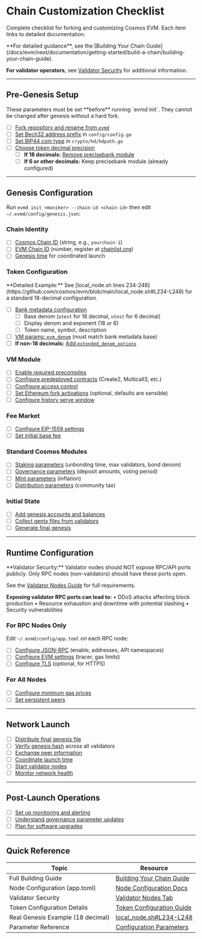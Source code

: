 # Chain Customization Checklist

Complete checklist for forking and customizing Cosmos EVM. Each item links to detailed documentation.

<Note>
**For detailed guidance**, see the [Building Your Chain Guide](/docs/evm/next/documentation/getting-started/build-a-chain/building-your-chain-guide).

**For validator operators**, see [Validator Security](/docs/evm/next/documentation/getting-started/node-configuration#validator-nodes) for additional information.

</Note>

---

## Pre-Genesis Setup

<Warning>
  These parameters must be set **before** running `evmd init`. They cannot be
  changed after genesis without a hard fork.
</Warning>

- [ ] [Fork repository and rename from `evmd`](/docs/evm/next/documentation/getting-started/build-a-chain/building-your-chain-guide#forking-and-initial-setup)
- [ ] [Set Bech32 address prefix](/docs/evm/next/documentation/getting-started/build-a-chain/building-your-chain-guide#bech32-address-prefix) in `config/config.go`
- [ ] [Set BIP44 coin type](/docs/evm/next/documentation/getting-started/build-a-chain/building-your-chain-guide#hd-wallet-configuration) in `crypto/hd/hdpath.go`
- [ ] [Choose token decimal precision](/docs/evm/next/documentation/getting-started/build-a-chain/building-your-chain-guide#token-economics-configuration)
  - [ ] **If 18 decimals:** [Remove precisebank module](/docs/evm/next/documentation/getting-started/build-a-chain/building-your-chain-guide#replacing-precisebank-with-standard-bank-module-18-decimal-chains)
  - [ ] **If 6 or other decimals:** Keep precisebank module (already configured)

---

## Genesis Configuration

Run `evmd init <moniker> --chain-id <chain-id>` then edit `~/.evmd/config/genesis.json`:

### Chain Identity

- [ ] [Cosmos Chain ID](/docs/evm/next/documentation/getting-started/build-a-chain/building-your-chain-guide#chain-ids) (string, e.g., `yourchain-1`)
- [ ] [EVM Chain ID](/docs/evm/next/documentation/getting-started/build-a-chain/building-your-chain-guide#chain-ids) (number, register at [chainlist.org](https://chainlist.org))
- [ ] [Genesis time](https://github.com/cosmos/evm/blob/main/local_node.sh#L210) for coordinated launch

### Token Configuration

<Tip>
  **Detailed Example:** See [local_node.sh lines
  234-248](https://github.com/cosmos/evm/blob/main/local_node.sh#L234-L248) for
  a standard 18-decimal configuration.
</Tip>

- [ ] [Bank metadata configuration](/docs/evm/next/documentation/getting-started/build-a-chain/building-your-chain-guide#token-economics-configuration)
  - [ ] Base denom (`atest` for 18 decimal, `utest` for 6 decimal)
  - [ ] Display denom and exponent (18 or 6)
  - [ ] Token name, symbol, description
- [ ] [VM params: `evm_denom`](/docs/evm/next/documentation/getting-started/build-a-chain/building-your-chain-guide#token-economics-configuration) (must match bank metadata base)
- [ ] **If non-18 decimals:** [Add `extended_denom_options`](/docs/evm/next/documentation/getting-started/build-a-chain/building-your-chain-guide#token-economics-configuration)

### VM Module

- [ ] [Enable required precompiles](/docs/evm/next/documentation/getting-started/build-a-chain/building-your-chain-guide#configuring-precompiles)
- [ ] [Configure predeployed contracts](/docs/evm/next/documentation/getting-started/build-a-chain/building-your-chain-guide#configuring-predeployed-contracts) (Create2, Multicall3, etc.)
- [ ] [Configure access control](/docs/evm/next/documentation/getting-started/build-a-chain/building-your-chain-guide#access-control-configurations)
- [ ] [Set Ethereum fork activations](https://github.com/cosmos/evm/blob/main/x/vm/types/chain_config.go) (optional, defaults are sensible)
- [ ] [Configure history serve window](/docs/evm/next/documentation/getting-started/build-a-chain/building-your-chain-guide#vm-module-parameters)

### Fee Market

- [ ] [Configure EIP-1559 settings](/docs/evm/next/documentation/getting-started/build-a-chain/building-your-chain-guide#fee-market-configuration)
- [ ] [Set initial base fee](/docs/evm/next/documentation/getting-started/build-a-chain/building-your-chain-guide#fee-market-configuration)

### Standard Cosmos Modules

- [ ] [Staking parameters](/docs/evm/next/documentation/getting-started/build-a-chain/building-your-chain-guide#standard-cosmos-modules) (unbonding time, max validators, bond denom)
- [ ] [Governance parameters](/docs/evm/next/documentation/getting-started/build-a-chain/building-your-chain-guide#standard-cosmos-modules) (deposit amounts, voting period)
- [ ] [Mint parameters](/docs/evm/next/documentation/getting-started/build-a-chain/building-your-chain-guide#standard-cosmos-modules) (inflation)
- [ ] [Distribution parameters](/docs/evm/next/documentation/getting-started/build-a-chain/building-your-chain-guide#standard-cosmos-modules) (community tax)

### Initial State

- [ ] [Add genesis accounts and balances](/docs/evm/next/documentation/getting-started/build-a-chain/building-your-chain-guide#initial-token-distribution)
- [ ] [Collect gentx files from validators](/docs/evm/next/documentation/getting-started/build-a-chain/building-your-chain-guide#collecting-genesis-transactions)
- [ ] [Generate final genesis](/docs/evm/next/documentation/getting-started/build-a-chain/building-your-chain-guide#distributing-the-final-genesis)

---

## Runtime Configuration

<Warning id="validator-security-warning">
**Validator Security:** Validator nodes should NOT expose RPC/API ports publicly. Only RPC nodes (non-validators) should have these ports open.

See the [Validator Nodes Guide](/docs/evm/next/documentation/getting-started/node-configuration#validator-nodes) for full requirements.

**Exposing validator RPC ports can lead to:**
• DDoS attacks affecting block production
• Resource exhaustion and downtime with potential slashing
• Security vulnerabilities
</Warning>

### For RPC Nodes Only

Edit `~/.evmd/config/app.toml` on each RPC node:

- [ ] [Configure JSON-RPC](/docs/evm/next/documentation/getting-started/node-configuration#json-rpc) (enable, addresses, API namespaces)
- [ ] [Configure EVM settings](/docs/evm/next/documentation/getting-started/node-configuration#evm) (tracer, gas limits)
- [ ] [Configure TLS](/docs/evm/next/documentation/getting-started/node-configuration#tls) (optional, for HTTPS)

### For All Nodes

- [ ] [Configure minimum gas prices](/docs/evm/next/documentation/getting-started/build-a-chain/building-your-chain-guide#coordinated-network-launch)
- [ ] [Set persistent peers](/docs/evm/next/documentation/getting-started/build-a-chain/building-your-chain-guide#configure-persistent-peers)

---

## Network Launch

- [ ] [Distribute final genesis file](/docs/evm/next/documentation/getting-started/build-a-chain/building-your-chain-guide#distributing-the-final-genesis)
- [ ] [Verify genesis hash](/docs/evm/next/documentation/getting-started/build-a-chain/building-your-chain-guide#distributing-the-final-genesis) across all validators
- [ ] [Exchange peer information](/docs/evm/next/documentation/getting-started/build-a-chain/building-your-chain-guide#distributing-the-final-genesis)
- [ ] [Coordinate launch time](/docs/evm/next/documentation/getting-started/build-a-chain/building-your-chain-guide#launch-coordination)
- [ ] [Start validator nodes](/docs/evm/next/documentation/getting-started/build-a-chain/building-your-chain-guide#launch-coordination)
- [ ] [Monitor network health](/docs/evm/next/documentation/getting-started/build-a-chain/building-your-chain-guide#monitoring-network-health)

---

## Post-Launch Operations

- [ ] [Set up monitoring and alerting](/docs/evm/next/documentation/getting-started/build-a-chain/building-your-chain-guide#monitoring-network-health)
- [ ] [Understand governance parameter updates](/docs/evm/next/documentation/getting-started/build-a-chain/building-your-chain-guide#governance-parameter-updates)
- [ ] [Plan for software upgrades](/docs/evm/next/documentation/getting-started/build-a-chain/building-your-chain-guide#software-upgrades)

---

## Quick Reference

| Topic                             | Resource                                                                                                      |
| --------------------------------- | ------------------------------------------------------------------------------------------------------------- |
| Full Building Guide               | [Building Your Chain Guide](/docs/evm/next/documentation/getting-started/build-a-chain/building-your-chain-guide) |
| Node Configuration (app.toml)     | [Node Configuration Docs](/docs/evm/next/documentation/getting-started/node-configuration)                    |
| Validator Security                | [Validator Nodes Tab](/docs/evm/next/documentation/getting-started/node-configuration#validator-nodes)        |
| Token Configuration Details       | [Token Configuration Guide](/docs/evm/next/documentation/getting-started/build-a-chain/token-configuration-guide) |
| Real Genesis Example (18 decimal) | [local_node.sh#L234-L248](https://github.com/cosmos/evm/blob/main/local_node.sh#L234-L248)                    |
| Parameter Reference               | [Configuration Parameters](/docs/evm/next/documentation/getting-started/build-a-chain/configuration-parameters)   |
